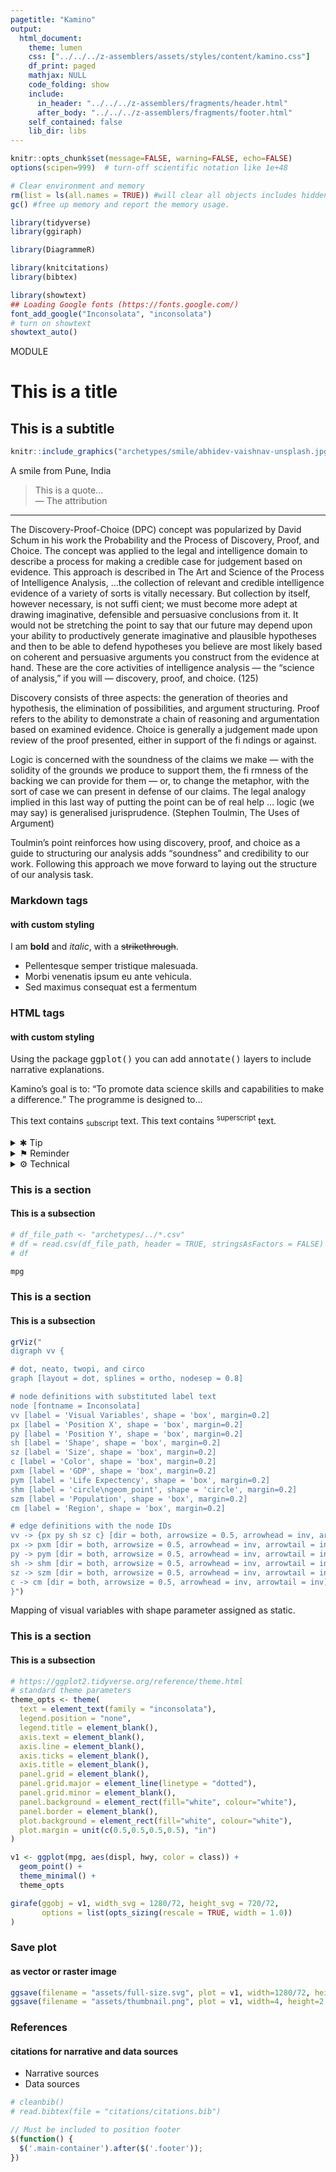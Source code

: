 ```yaml
---
pagetitle: "Kamino"
output: 
  html_document:
    theme: lumen
    css: ["../../../z-assemblers/assets/styles/content/kamino.css"]
    df_print: paged
    mathjax: NULL
    code_folding: show
    include:
      in_header: "../../../z-assemblers/fragments/header.html"
      after_body: "../../../z-assemblers/fragments/footer.html"
    self_contained: false
    lib_dir: libs
---
```


```r

knitr::opts_chunk$set(message=FALSE, warning=FALSE, echo=FALSE)
options(scipen=999)  # turn-off scientific notation like 1e+48

# Clear environment and memory
rm(list = ls(all.names = TRUE)) #will clear all objects includes hidden objects.
gc() #free up memory and report the memory usage.

library(tidyverse)
library(ggiraph)

library(DiagrammeR)

library(knitcitations)
library(bibtex)

library(showtext)
## Loading Google fonts (https://fonts.google.com/)
font_add_google("Inconsolata", "inconsolata")
# turn on showtext
showtext_auto()

```

<div class="activity">
MODULE  
</div>

# This is a title
## This is a subtitle


```r

knitr::include_graphics("archetypes/smile/abhidev-vaishnav-unsplash.jpg", dpi=72)

```

<div class="figure-text">A smile from Pune, India</div>

> This is a quote...\
--- The attribution\

***

The Discovery-Proof-Choice (DPC) concept was popularized by David Schum in his work the Probability and the Process of Discovery, Proof, and Choice. The concept was applied to the legal and intelligence domain to describe a process for making a credible case for judgement based on evidence. This approach is described in The Art and Science of the Process of Intelligence Analysis, ...the collection of relevant and credible intelligence evidence of a variety of sorts is vitally necessary. But collection by itself, however necessary, is not suffi cient; we must become more adept at drawing imaginative, defensible and persuasive conclusions from it. It would not be stretching the point to say that our future may depend upon your ability to productively generate imaginative and plausible hypotheses and then to be able to defend hypotheses you believe are most likely based on coherent and persuasive arguments you construct from the evidence at hand. These are the core activities of intelligence analysis — the “science of analysis,” if you will — discovery, proof, and choice. (125)

Discovery consists of three aspects: the generation of theories and hypothesis, the elimination of possibilities, and argument structuring. Proof refers to the ability to demonstrate a chain of reasoning and argumentation based on examined evidence. Choice is generally a judgement made upon review of the proof presented, either in support of the fi ndings or against.

Logic is concerned with the soundness of the claims we make — with the solidity of the grounds we produce to support them, the fi rmness of the backing we can provide for them — or, to
change the metaphor, with the sort of case we can present in defense of our claims. The legal analogy implied in this last way of putting the point can be of real help … logic (we may say) is
generalised jurisprudence. (Stephen Toulmin, The Uses of Argument)

Toulmin’s point reinforces how using discovery, proof, and choice as a guide to structuring our analysis adds “soundness” and credibility to our work. Following this approach we move forward to laying out the structure of our analysis task.

### Markdown tags
#### with custom styling

I am __bold__ and _italic_, with a ~~strikethrough~~.

* Pellentesque semper tristique malesuada.
* Morbi venenatis ipsum eu ante vehicula.
* Sed maximus consequat est a fermentum


### HTML tags
#### with custom styling

Using the package <kbd>ggplot()</kbd> you can add <kbd>annotate()</kbd> layers to include narrative explanations.

Kamino's goal is to: 
<q>To promote data science skills and capabilities to make a difference.</q>
The programme is designed to...

This text contains <sub>subscript</sub> text.
This text contains <sup>superscript</sup> text.

<details class="tip">
  <summary>✱ Tip</summary>
  a small but useful piece of practical advice.
</details>

<details class="reminder">
  <summary>⚑ Reminder</summary>
  a thing that causes someone to remember something.
</details>

<details class="technical">
  <summary>⚙ Technical</summary>
  relating to a particular subject, art, or craft, or its techniques.
</details>


### This is a section
#### This is a subsection


```r

# df_file_path <- "archetypes/../*.csv"
# df = read.csv(df_file_path, header = TRUE, stringsAsFactors = FALSE)
# df

mpg

```


### This is a section
#### This is a subsection


```r

grViz("
digraph vv {

# dot, neato, twopi, and circo
graph [layout = dot, splines = ortho, nodesep = 0.8]

# node definitions with substituted label text
node [fontname = Inconsolata]
vv [label = 'Visual Variables', shape = 'box', margin=0.2]
px [label = 'Position X', shape = 'box', margin=0.2]
py [label = 'Position Y', shape = 'box', margin=0.2]
sh [label = 'Shape', shape = 'box', margin=0.2]
sz [label = 'Size', shape = 'box', margin=0.2]
c [label = 'Color', shape = 'box', margin=0.2]
pxm [label = 'GDP', shape = 'box', margin=0.2]
pym [label = 'Life Expectency', shape = 'box', margin=0.2]
shm [label = 'circle\ngeom_point', shape = 'circle', margin=0.2]
szm [label = 'Population', shape = 'box', margin=0.2]
cm [label = 'Region', shape = 'box', margin=0.2]

# edge definitions with the node IDs
vv -> {px py sh sz c} [dir = both, arrowsize = 0.5, arrowhead = inv, arrowtail = inv]
px -> pxm [dir = both, arrowsize = 0.5, arrowhead = inv, arrowtail = inv]
py -> pym [dir = both, arrowsize = 0.5, arrowhead = inv, arrowtail = inv]
sh -> shm [dir = both, arrowsize = 0.5, arrowhead = inv, arrowtail = inv]
sz -> szm [dir = both, arrowsize = 0.5, arrowhead = inv, arrowtail = inv]
c -> cm [dir = both, arrowsize = 0.5, arrowhead = inv, arrowtail = inv]
}")

```

<div class="figure-text">Mapping of visual variables with shape parameter assigned as static.</div>

### This is a section
#### This is a subsection


```r

# https://ggplot2.tidyverse.org/reference/theme.html
# standard theme parameters
theme_opts <- theme(
  text = element_text(family = "inconsolata"), 
  legend.position = "none",
  legend.title = element_blank(),
  axis.text = element_blank(),
  axis.line = element_blank(),
  axis.ticks = element_blank(),
  axis.title = element_blank(),
  panel.grid = element_blank(),
  panel.grid.major = element_line(linetype = "dotted"),
  panel.grid.minor = element_blank(),
  panel.background = element_rect(fill="white", colour="white"),
  panel.border = element_blank(),
  plot.background = element_rect(fill="white", colour="white"),
  plot.margin = unit(c(0.5,0.5,0.5,0.5), "in")
)

v1 <- ggplot(mpg, aes(displ, hwy, color = class)) + 
  geom_point() +
  theme_minimal() +
  theme_opts

girafe(ggobj = v1, width_svg = 1280/72, height_svg = 720/72,
       options = list(opts_sizing(rescale = TRUE, width = 1.0))
)

```


### Save plot
#### as vector or raster image


```r

ggsave(filename = "assets/full-size.svg", plot = v1, width=1280/72, height=720/72)
ggsave(filename = "assets/thumbnail.png", plot = v1, width=4, height=2.25)

```


### References
#### citations for narrative and data sources

* Narrative sources
* Data sources

```r

# cleanbib()
# read.bibtex(file = "citations/citations.bib")

```



```js

// Must be included to position footer
$(function() {
  $('.main-container').after($('.footer'));
})

```

